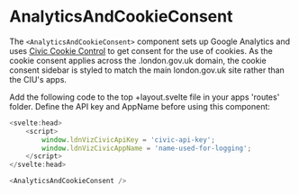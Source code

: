 
<Meta title="Ui/Components - Layout And Themes/Meta, Analytics And Cookies/AnalyticsAndCookieConsent" />

# AnalyticsAndCookieConsent

The `<AnalyticsAndCookieConsent>` component sets up Google Analytics and uses [Civic Cookie Control](https://www.civicuk.com/cookie-control/) to get consent for the use of cookies.
As the cookie consent applies across the .london.gov.uk domain, the cookie consent sidebar is styled to match the main london.gov.uk site rather than the CIU's apps.

Add the following code to the top +layout.svelte file in your apps 'routes' folder. Define the API key and AppName before using this component:

```js
<svelte:head>
	<script>
		window.ldnVizCivicApiKey = 'civic-api-key';
		window.ldnVizCivicAppName = 'name-used-for-logging';
	</script>
</svelte:head>

<AnalyticsAndCookieConsent />
```
